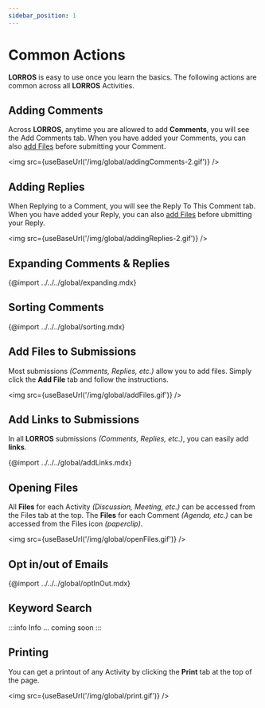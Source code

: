 ```yaml
---
sidebar_position: 1
---
```



# Common Actions

**LORROS** is easy to use once you learn the basics. The following actions are common across all **LORROS** Activities.

## Adding Comments

Across **LORROS**, anytime you are allowed to add **Comments**, you will see the Add Comments tab. When you have added your Comments, you can also [add Files](#add-files-to-submissions) before submitting your Comment.

<img src={useBaseUrl('/img/global/addingComments-2.gif')} />

## Adding Replies

When Replying to a Comment, you will see the Reply To This Comment tab. When you have added your Reply, you can also [add Files](#add-files-to-submissions) before ubmitting your Reply.

<img src={useBaseUrl('/img/global/addingReplies-2.gif')} />

## Expanding Comments & Replies

{@import ../../../global/expanding.mdx}

<!--
<img src={useBaseUrl('/img/global/expanding.gif')} /> -->

## Sorting Comments

{@import ../../../global/sorting.mdx}

## Add Files to Submissions

Most submissions _(Comments, Replies, etc.)_ allow you to add files. Simply click the **Add File** tab and follow the instructions.

<img src={useBaseUrl('/img/global/addFiles.gif')} />

<!-- ## Delete Files From Submissions

Nascetur ridiculus mus mauris vitae ultricies leo integer malesuada. Porttitor lacus luctus accumsan tortor posuere ac ut consequat semper. Pharetra diam sit amet nisl suscipit adipiscing bibendum. Magna fermentum iaculis eu non diam phasellus vestibulum lorem sed.

<img src={useBaseUrl('/img/general usage/deleteFiles.jpg')} /> -->

<!-- ## Edit Submission Files

Nascetur ridiculus mus mauris vitae ultricies leo integer malesuada. Porttitor lacus luctus accumsan tortor posuere ac ut consequat semper. Pharetra diam sit amet nisl suscipit adipiscing bibendum. Magna fermentum iaculis eu non diam phasellus vestibulum lorem sed.

## Opening/Closing a text box

Nascetur ridiculus mus mauris vitae ultricies leo integer malesuada. Porttitor lacus luctus accumsan tortor posuere ac ut consequat semper. Pharetra diam sit amet nisl suscipit adipiscing bibendum. Magna fermentum iaculis eu non diam phasellus vestibulum lorem sed.

<img src={useBaseUrl('/img/general usage/text box.gif')} /> -->

## Add Links to Submissions

In all **LORROS** submissions _(Comments, Replies, etc.)_, you can easily add **links**.

{@import ../../../global/addLinks.mdx}

## Opening Files

All **Files** for each Activity _(Discussion, Meeting, etc.)_ can be accessed from the Files tab at the top. The **Files** for each Comment _(Agenda, etc.)_ can be accessed from the Files icon _(paperclip)_.

<img src={useBaseUrl('/img/global/openFiles.gif')} />

## Opt in/out of Emails

{@import ../../../global/optInOut.mdx}

## Keyword Search

:::info Info
... coming soon
:::

## Printing

You can get a printout of any Activity by clicking the **Print** tab at the top of the page.

<img src={useBaseUrl('/img/global/print.gif')} />
